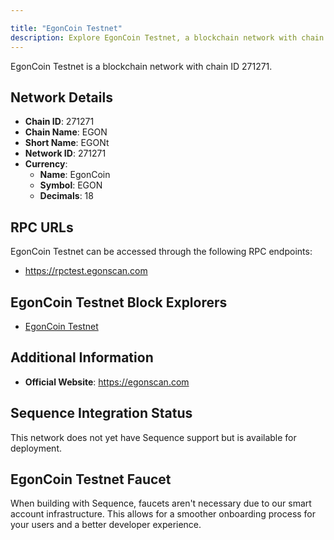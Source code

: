 ```yaml
---

title: "EgonCoin Testnet"
description: Explore EgonCoin Testnet, a blockchain network with chain ID 271271. Learn about its native currency, EgonCoin, and how to interact with the network.
---
```




EgonCoin Testnet is a blockchain network with chain ID 271271.

## Network Details

- **Chain ID**: 271271
- **Chain Name**: EGON
- **Short Name**: EGONt
- **Network ID**: 271271
- **Currency**: 
  - **Name**: EgonCoin
  - **Symbol**: EGON
  - **Decimals**: 18

## RPC URLs

EgonCoin Testnet can be accessed through the following RPC endpoints:

- https://rpctest.egonscan.com

## EgonCoin Testnet Block Explorers

- [EgonCoin Testnet](https://testnet.egonscan.com)

## Additional Information

- **Official Website**: https://egonscan.com

## Sequence Integration Status

This network does not yet have Sequence support but is available for deployment.

## EgonCoin Testnet Faucet

When building with Sequence, faucets aren't necessary due to our smart account infrastructure. This allows for a smoother onboarding process for your users and a better developer experience.
